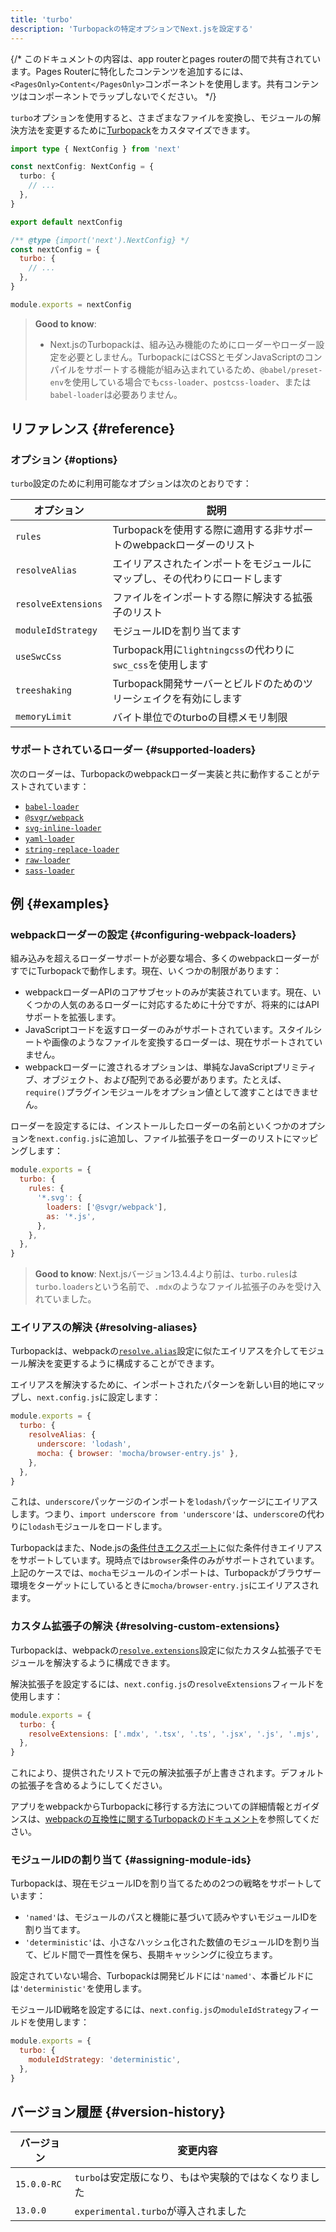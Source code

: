 ```yaml
---
title: 'turbo'
description: 'Turbopackの特定オプションでNext.jsを設定する'
---
```


{/* このドキュメントの内容は、app routerとpages routerの間で共有されています。Pages Routerに特化したコンテンツを追加するには、`<PagesOnly>Content</PagesOnly>`コンポーネントを使用します。共有コンテンツはコンポーネントでラップしないでください。 */}

`turbo`オプションを使用すると、さまざまなファイルを変換し、モジュールの解決方法を変更するために[Turbopack](/docs/architecture/turbopack)をカスタマイズできます。

<Tabs>
<TabItem value="ts" label="TypeScript">

```ts title="next.config.ts" switcher
import type { NextConfig } from 'next'

const nextConfig: NextConfig = {
  turbo: {
    // ...
  },
}

export default nextConfig
```

</TabItem>
<TabItem value="js" label="JavaScript">

```js title="next.config.js" switcher
/** @type {import('next').NextConfig} */
const nextConfig = {
  turbo: {
    // ...
  },
}

module.exports = nextConfig
```

</TabItem>
</Tabs>

> **Good to know**:
>
> - Next.jsのTurbopackは、組み込み機能のためにローダーやローダー設定を必要としません。TurbopackにはCSSとモダンJavaScriptのコンパイルをサポートする機能が組み込まれているため、`@babel/preset-env`を使用している場合でも`css-loader`、`postcss-loader`、または`babel-loader`は必要ありません。

## リファレンス {#reference}

### オプション {#options}

`turbo`設定のために利用可能なオプションは次のとおりです：

| オプション          | 説明                                                                       |
| ------------------- | -------------------------------------------------------------------------- |
| `rules`             | Turbopackを使用する際に適用する非サポートのwebpackローダーのリスト         |
| `resolveAlias`      | エイリアスされたインポートをモジュールにマップし、その代わりにロードします |
| `resolveExtensions` | ファイルをインポートする際に解決する拡張子のリスト                         |
| `moduleIdStrategy`  | モジュールIDを割り当てます                                                 |
| `useSwcCss`         | Turbopack用に`lightningcss`の代わりに`swc_css`を使用します                 |
| `treeshaking`       | Turbopack開発サーバーとビルドのためのツリーシェイクを有効にします          |
| `memoryLimit`       | バイト単位でのturboの目標メモリ制限                                        |

### サポートされているローダー {#supported-loaders}

次のローダーは、Turbopackのwebpackローダー実装と共に動作することがテストされています：

- [`babel-loader`](https://www.npmjs.com/package/babel-loader)
- [`@svgr/webpack`](https://www.npmjs.com/package/@svgr/webpack)
- [`svg-inline-loader`](https://www.npmjs.com/package/svg-inline-loader)
- [`yaml-loader`](https://www.npmjs.com/package/yaml-loader)
- [`string-replace-loader`](https://www.npmjs.com/package/string-replace-loader)
- [`raw-loader`](https://www.npmjs.com/package/raw-loader)
- [`sass-loader`](https://www.npmjs.com/package/sass-loader)

## 例 {#examples}

### webpackローダーの設定 {#configuring-webpack-loaders}

組み込みを超えるローダーサポートが必要な場合、多くのwebpackローダーがすでにTurbopackで動作します。現在、いくつかの制限があります：

- webpackローダーAPIのコアサブセットのみが実装されています。現在、いくつかの人気のあるローダーに対応するために十分ですが、将来的にはAPIサポートを拡張します。
- JavaScriptコードを返すローダーのみがサポートされています。スタイルシートや画像のようなファイルを変換するローダーは、現在サポートされていません。
- webpackローダーに渡されるオプションは、単純なJavaScriptプリミティブ、オブジェクト、および配列である必要があります。たとえば、`require()`プラグインモジュールをオプション値として渡すことはできません。

ローダーを設定するには、インストールしたローダーの名前といくつかのオプションを`next.config.js`に追加し、ファイル拡張子をローダーのリストにマッピングします：

```js title="next.config.js"
module.exports = {
  turbo: {
    rules: {
      '*.svg': {
        loaders: ['@svgr/webpack'],
        as: '*.js',
      },
    },
  },
}
```

> **Good to know**: Next.jsバージョン13.4.4より前は、`turbo.rules`は`turbo.loaders`という名前で、`.mdx`のようなファイル拡張子のみを受け入れていました。

### エイリアスの解決 {#resolving-aliases}

Turbopackは、webpackの[`resolve.alias`](https://webpack.js.org/configuration/resolve/#resolvealias)設定に似たエイリアスを介してモジュール解決を変更するように構成することができます。

エイリアスを解決するために、インポートされたパターンを新しい目的地にマップし、`next.config.js`に設定します：

```js title="next.config.js"
module.exports = {
  turbo: {
    resolveAlias: {
      underscore: 'lodash',
      mocha: { browser: 'mocha/browser-entry.js' },
    },
  },
}
```

これは、`underscore`パッケージのインポートを`lodash`パッケージにエイリアスします。つまり、`import underscore from 'underscore'`は、`underscore`の代わりに`lodash`モジュールをロードします。

Turbopackはまた、Node.jsの[条件付きエクスポート](https://nodejs.org/docs/latest-v18.x/api/packages.html#conditional-exports)に似た条件付きエイリアスをサポートしています。現時点では`browser`条件のみがサポートされています。上記のケースでは、`mocha`モジュールのインポートは、Turbopackがブラウザー環境をターゲットにしているときに`mocha/browser-entry.js`にエイリアスされます。

### カスタム拡張子の解決 {#resolving-custom-extensions}

Turbopackは、webpackの[`resolve.extensions`](https://webpack.js.org/configuration/resolve/#resolveextensions)設定に似たカスタム拡張子でモジュールを解決するように構成できます。

解決拡張子を設定するには、`next.config.js`の`resolveExtensions`フィールドを使用します：

```js title="next.config.js"
module.exports = {
  turbo: {
    resolveExtensions: ['.mdx', '.tsx', '.ts', '.jsx', '.js', '.mjs', '.json'],
  },
}
```

これにより、提供されたリストで元の解決拡張子が上書きされます。デフォルトの拡張子を含めるようにしてください。

アプリをwebpackからTurbopackに移行する方法についての詳細情報とガイダンスは、[webpackの互換性に関するTurbopackのドキュメント](https://turbo.build/pack/docs/migrating-from-webpack)を参照してください。

### モジュールIDの割り当て {#assigning-module-ids}

Turbopackは、現在モジュールIDを割り当てるための2つの戦略をサポートしています：

- `'named'`は、モジュールのパスと機能に基づいて読みやすいモジュールIDを割り当てます。
- `'deterministic'`は、小さなハッシュ化された数値のモジュールIDを割り当て、ビルド間で一貫性を保ち、長期キャッシングに役立ちます。

設定されていない場合、Turbopackは開発ビルドには`'named'`、本番ビルドには`'deterministic'`を使用します。

モジュールID戦略を設定するには、`next.config.js`の`moduleIdStrategy`フィールドを使用します：

```js title="next.config.js"
module.exports = {
  turbo: {
    moduleIdStrategy: 'deterministic',
  },
}
```

## バージョン履歴 {#version-history}

| バージョン  | 変更内容                                              |
| ----------- | ----------------------------------------------------- |
| `15.0.0-RC` | `turbo`は安定版になり、もはや実験的ではなくなりました |
| `13.0.0`    | `experimental.turbo`が導入されました                  |
